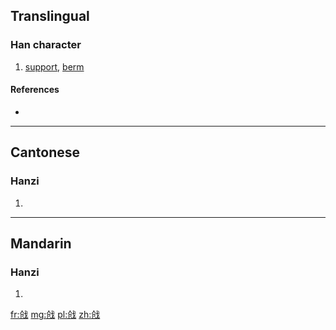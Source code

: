 {{also|戧}}
==Translingual==

===Han character===
{{Han char|rn=62|rad=戈|as=04|sn=8|four=|canj=人山戈 (OUI)|ids=⿰[[仓]][[戈]]}}

# [[support]], [[berm]]

====References====
* {{Han ref|kx=0412.221|hdz=21403.040|uh=6217|ud=25111}}

----

==Cantonese==

===Hanzi===
{{yue-hanzi|jyut=[[coeng3]]|y=cheung3|tra=戧}}

# {{defn|lang=yue|sort=戈04}}

----

==Mandarin==

===Hanzi===
{{cmn-hanzi|tra=戧|pin=[[qiāng]] ([[qiang1]]), [[qiàng]] ([[qiang4]])|wg=ch'iang<sup>1</sup>, ch'iang<sup>4</sup>}}

# {{defn|lang=cmn|sort=戈04}}

[[fr:戗]]
[[mg:戗]]
[[pl:戗]]
[[zh:戗]]